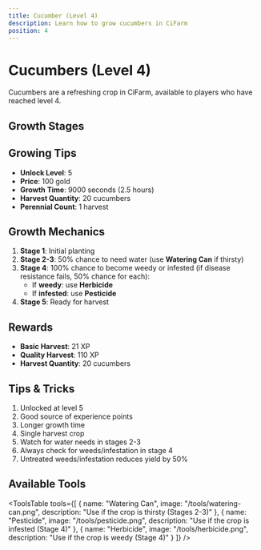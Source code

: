 ```yaml
---
title: Cucumber (Level 4)
description: Learn how to grow cucumbers in CiFarm
position: 4
---
```



# Cucumbers (Level 4)

Cucumbers are a refreshing crop in CiFarm, available to players who have reached level 4.

## Growth Stages

<GrowthStages type="crop" name="cucumber" stages={5} />

## Growing Tips

- **Unlock Level**: 5
- **Price**: 100 gold
- **Growth Time**: 9000 seconds (2.5 hours)
- **Harvest Quantity**: 20 cucumbers
- **Perennial Count**: 1 harvest

## Growth Mechanics

1. **Stage 1**: Initial planting
2. **Stage 2-3**: 50% chance to need water (use **Watering Can** if thirsty)
3. **Stage 4**: 100% chance to become weedy or infested (if disease resistance fails, 50% chance for each):
   - If **weedy**: use **Herbicide**
   - If **infested**: use **Pesticide**
4. **Stage 5**: Ready for harvest

## Rewards

- **Basic Harvest**: 21 XP
- **Quality Harvest**: 110 XP
- **Harvest Quantity**: 20 cucumbers

## Tips & Tricks

1. Unlocked at level 5
2. Good source of experience points
3. Longer growth time
4. Single harvest crop
5. Watch for water needs in stages 2-3
6. Always check for weeds/infestation in stage 4
7. Untreated weeds/infestation reduces yield by 50%

## Available Tools

<ToolsTable 
  tools={[
    {
      name: "Watering Can",
      image: "/tools/watering-can.png",
      description: "Use if the crop is thirsty (Stages 2-3)"
    },
    {
      name: "Pesticide",
      image: "/tools/pesticide.png",
      description: "Use if the crop is infested (Stage 4)"
    },
    {
      name: "Herbicide",
      image: "/tools/herbicide.png",
      description: "Use if the crop is weedy (Stage 4)"
    }
  ]} 
/> 